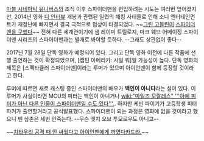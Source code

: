 [[마블 시네마틱 유니버스]]의 조직 이후 스파이더맨을 편입하려는 시도는 여러번 엎어졌지만, 2014년 영화 [[디 인터뷰]] 개봉과 관련된 일련의 해킹 사태들로 인해 소니 엔터테인먼트가 재정난에 빠지면서 결국 극적으로 협상이 타결되었다. ~~[[제임스 프랭코|그린 고블린]]이 [http://www.reddit.com/r/marvelstudios/comments/2vhac0/i_just_realized_something_about_the_spiderman_deal/ 스파이더맨을 구했다]~~ 전혀 다른 세계관이기에 샘 레이미 트릴로지, 마크 웨브 어메이징 스파이더맨 시리즈의 스파이더맨과는 별개로 봐야할 듯하다. --그래도 상관없이 좋다--

2017년 7월 28일 단독 영화가 예정되어 있다. 그리고 단독 영화 이전에 다른 작품에 선행 출연하는 것이 확정되었으며, [캡틴 아메리카: 시빌 워]일 가능성이 높다.
단독 영화의 제목은 [스펙타큘러 스파이더맨]이라는 루머가 있으며 아이언맨이 함께 등장할 것이라고 한다.

루머에 따르면 새로 캐스팅 중인 스파이더맨의 배우가 '''백인이 아니다'''라는 설이 있다. 이 루머가 사실이라면 MCU의 피터는 백인이 아니거나 [[wiki:"마일즈 모랄레스" '''아예 피터가 아닌 다른 인물이 스파이더맨일 수도 있다'''.]]. 하지만 케빈 파이기가 고등학생 피터 파커가 출연할거라고 공식발표했다. 스파이더맨이 되는 과정은 영화에 없을 것이라고 했으니 벤 삼촌은 세번 안죽는다. --무슨 엣지 오브 투모로우도 아니고--

~~[http://kezs.egloos.com/2178322 치타우리 공격 때 안 싸웠다고 아이언맨에게 까였다카드라.]~~ 
